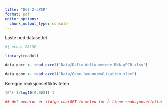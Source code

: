 ```yaml
---
title: "Del-2-qPCR"
format: pdf
editor_options: 
  chunk_output_type: console
---
```


Laste ned datasettet. 

```r
#| echo: FALSE 

library(readxl) 

data_qpcr <- read_excel("Data/Delta-delta-metode-RNA-qPCR.xlsx") 

data_gene <- read_excel("Data/Gene-fam-normalization.xlsx")

```


Beregne reaksjonseffiktiviteten
```r

10^(-1/log10(0.008))-1 

## det ovenfor er ifølge chatGPT formelen for å finne reaksjonseffektiviteten. Her har jeg bare lagt inn en slope (0.008) der reaksjonseffiktiviteten blir ca. 2


```




